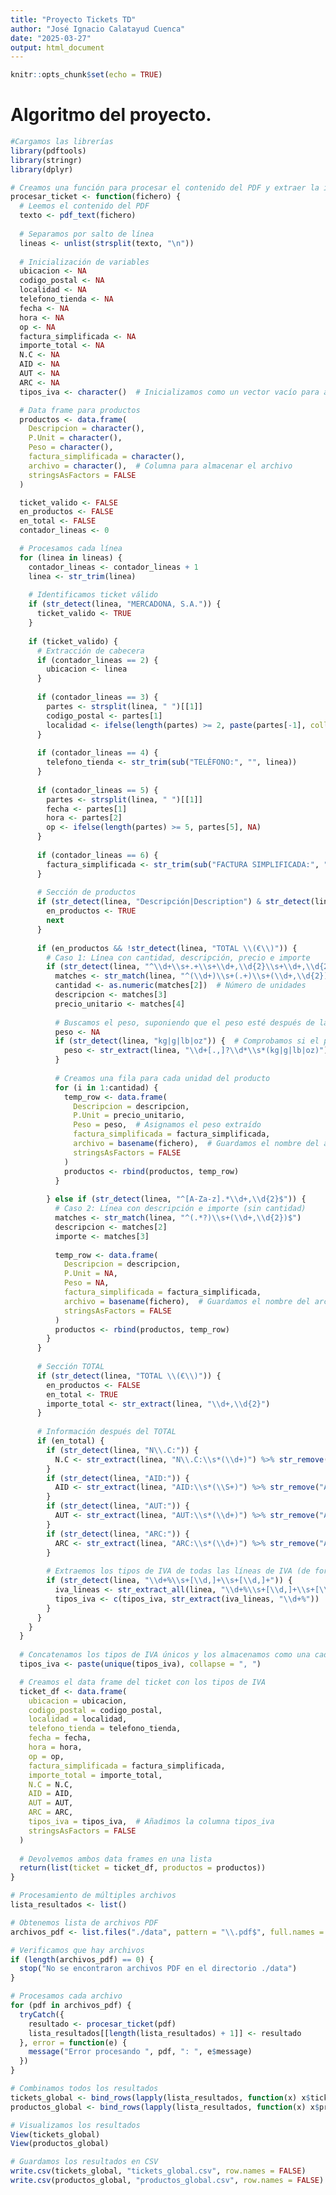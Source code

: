 ```yaml
---
title: "Proyecto Tickets TD"
author: "José Ignacio Calatayud Cuenca"
date: "2025-03-27"
output: html_document
---
```


```r
knitr::opts_chunk$set(echo = TRUE)
```

# Algoritmo del proyecto.

```r

#Cargamos las librerías
library(pdftools)
library(stringr)
library(dplyr)

```

```r
# Creamos una función para procesar el contenido del PDF y extraer la información
procesar_ticket <- function(fichero) {
  # Leemos el contenido del PDF
  texto <- pdf_text(fichero)
  
  # Separamos por salto de línea
  lineas <- unlist(strsplit(texto, "\n"))
  
  # Inicialización de variables
  ubicacion <- NA
  codigo_postal <- NA
  localidad <- NA
  telefono_tienda <- NA
  fecha <- NA
  hora <- NA
  op <- NA
  factura_simplificada <- NA
  importe_total <- NA
  N.C <- NA
  AID <- NA
  AUT <- NA
  ARC <- NA
  tipos_iva <- character()  # Inicializamos como un vector vacío para almacenar todos los tipos de IVA

  # Data frame para productos
  productos <- data.frame(
    Descripcion = character(), 
    P.Unit = character(), 
    Peso = character(),
    factura_simplificada = character(),
    archivo = character(),  # Columna para almacenar el archivo
    stringsAsFactors = FALSE
  )

  ticket_valido <- FALSE
  en_productos <- FALSE
  en_total <- FALSE
  contador_lineas <- 0

  # Procesamos cada línea
  for (linea in lineas) {
    contador_lineas <- contador_lineas + 1
    linea <- str_trim(linea)
    
    # Identificamos ticket válido
    if (str_detect(linea, "MERCADONA, S.A.")) {
      ticket_valido <- TRUE
    }
    
    if (ticket_valido) {
      # Extracción de cabecera
      if (contador_lineas == 2) {
        ubicacion <- linea
      }
      
      if (contador_lineas == 3) {
        partes <- strsplit(linea, " ")[[1]]
        codigo_postal <- partes[1]
        localidad <- ifelse(length(partes) >= 2, paste(partes[-1], collapse = " "), NA)
      }
      
      if (contador_lineas == 4) {
        telefono_tienda <- str_trim(sub("TELÉFONO:", "", linea))
      }
      
      if (contador_lineas == 5) {
        partes <- strsplit(linea, " ")[[1]]
        fecha <- partes[1]
        hora <- partes[2]
        op <- ifelse(length(partes) >= 5, partes[5], NA)
      }
      
      if (contador_lineas == 6) {
        factura_simplificada <- str_trim(sub("FACTURA SIMPLIFICADA:", "", linea))
      }
      
      # Sección de productos
      if (str_detect(linea, "Descripción|Description") & str_detect(linea, "P\\. Unit|Importe")) {
        en_productos <- TRUE
        next
      }
      
      if (en_productos && !str_detect(linea, "TOTAL \\(€\\)")) {
        # Caso 1: Línea con cantidad, descripción, precio e importe
        if (str_detect(linea, "^\\d+\\s+.+\\s+\\d+,\\d{2}\\s+\\d+,\\d{2}$")) {
          matches <- str_match(linea, "^(\\d+)\\s+(.+)\\s+(\\d+,\\d{2})\\s+(\\d+,\\d{2})$")
          cantidad <- as.numeric(matches[2])  # Número de unidades
          descripcion <- matches[3]
          precio_unitario <- matches[4]
          
          # Buscamos el peso, suponiendo que el peso esté después de la descripción
          peso <- NA
          if (str_detect(linea, "kg|g|lb|oz")) {  # Comprobamos si el peso está en la línea
            peso <- str_extract(linea, "\\d+[.,]?\\d*\\s*(kg|g|lb|oz)")
          }
          
          # Creamos una fila para cada unidad del producto
          for (i in 1:cantidad) {
            temp_row <- data.frame(
              Descripcion = descripcion,
              P.Unit = precio_unitario,
              Peso = peso,  # Asignamos el peso extraído
              factura_simplificada = factura_simplificada,
              archivo = basename(fichero),  # Guardamos el nombre del archivo
              stringsAsFactors = FALSE
            )
            productos <- rbind(productos, temp_row)
          }
          
        } else if (str_detect(linea, "^[A-Za-z].*\\d+,\\d{2}$")) {
          # Caso 2: Línea con descripción e importe (sin cantidad)
          matches <- str_match(linea, "^(.*?)\\s+(\\d+,\\d{2})$")
          descripcion <- matches[2]
          importe <- matches[3]
          
          temp_row <- data.frame(
            Descripcion = descripcion,
            P.Unit = NA,
            Peso = NA,
            factura_simplificada = factura_simplificada,
            archivo = basename(fichero),  # Guardamos el nombre del archivo
            stringsAsFactors = FALSE
          )
          productos <- rbind(productos, temp_row)
        }
      }
      
      # Sección TOTAL
      if (str_detect(linea, "TOTAL \\(€\\)")) {
        en_productos <- FALSE
        en_total <- TRUE
        importe_total <- str_extract(linea, "\\d+,\\d{2}")
      }
      
      # Información después del TOTAL
      if (en_total) {
        if (str_detect(linea, "N\\.C:")) {
          N.C <- str_extract(linea, "N\\.C:\\s*(\\d+)") %>% str_remove("N\\.C:\\s*")
        }
        if (str_detect(linea, "AID:")) {
          AID <- str_extract(linea, "AID:\\s*(\\S+)") %>% str_remove("AID:\\s*")
        }
        if (str_detect(linea, "AUT:")) {
          AUT <- str_extract(linea, "AUT:\\s*(\\d+)") %>% str_remove("AUT:\\s*")
        }
        if (str_detect(linea, "ARC:")) {
          ARC <- str_extract(linea, "ARC:\\s*(\\d+)") %>% str_remove("ARC:\\s*")
        }
        
        # Extraemos los tipos de IVA de todas las líneas de IVA (de forma similar al código de resumen_tickets)
        if (str_detect(linea, "\\d+%\\s+[\\d,]+\\s+[\\d,]+")) {
          iva_lineas <- str_extract_all(linea, "\\d+%\\s+[\\d,]+\\s+[\\d,]+")[[1]]
          tipos_iva <- c(tipos_iva, str_extract(iva_lineas, "\\d+%"))  # Guardamos todos los tipos de IVA encontrados
        }
      }
    }
  }
  
  # Concatenamos los tipos de IVA únicos y los almacenamos como una cadena separada por comas
  tipos_iva <- paste(unique(tipos_iva), collapse = ", ")

  # Creamos el data frame del ticket con los tipos de IVA
  ticket_df <- data.frame(
    ubicacion = ubicacion,
    codigo_postal = codigo_postal,
    localidad = localidad,
    telefono_tienda = telefono_tienda,
    fecha = fecha,
    hora = hora,
    op = op,
    factura_simplificada = factura_simplificada,
    importe_total = importe_total,
    N.C = N.C,
    AID = AID,
    AUT = AUT,
    ARC = ARC,
    tipos_iva = tipos_iva,  # Añadimos la columna tipos_iva
    stringsAsFactors = FALSE
  )
  
  # Devolvemos ambos data frames en una lista
  return(list(ticket = ticket_df, productos = productos))
}


```

```r

# Procesamiento de múltiples archivos
lista_resultados <- list()

# Obtenemos lista de archivos PDF
archivos_pdf <- list.files("./data", pattern = "\\.pdf$", full.names = TRUE, ignore.case = TRUE)

# Verificamos que hay archivos
if (length(archivos_pdf) == 0) {
  stop("No se encontraron archivos PDF en el directorio ./data")
}

# Procesamos cada archivo
for (pdf in archivos_pdf) {
  tryCatch({
    resultado <- procesar_ticket(pdf)
    lista_resultados[[length(lista_resultados) + 1]] <- resultado
  }, error = function(e) {
    message("Error procesando ", pdf, ": ", e$message)
  })
}

# Combinamos todos los resultados
tickets_global <- bind_rows(lapply(lista_resultados, function(x) x$ticket))
productos_global <- bind_rows(lapply(lista_resultados, function(x) x$productos))

# Visualizamos los resultados
View(tickets_global)
View(productos_global)

# Guardamos los resultados en CSV
write.csv(tickets_global, "tickets_global.csv", row.names = FALSE)
write.csv(productos_global, "productos_global.csv", row.names = FALSE)
```
